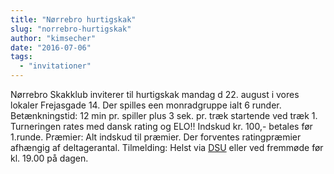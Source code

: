 ```yaml
---
title: "Nørrebro hurtigskak"
slug: "norrebro-hurtigskak"
author: "kimsecher"
date: "2016-07-06"
tags: 
  - "invitationer"
---
```


Nørrebro Skakklub inviterer til hurtigskak mandag d 22. august i vores lokaler Frejasgade 14. Der spilles een monradgruppe ialt 6 runder. Betænkningstid: 12 min pr. spiller plus 3 sek. pr. træk startende ved træk 1. Turneringen rates med dansk rating og ELO!! Indskud kr. 100,- betales før 1.runde. Præmier: Alt indskud til præmier. Der forventes ratingpræmier afhængig af deltagerantal. Tilmelding: Helst via [DSU](http://turnering.skak.dk/TournamentActive/Details?tourId=23608) eller ved fremmøde før kl. 19.00 på dagen.
